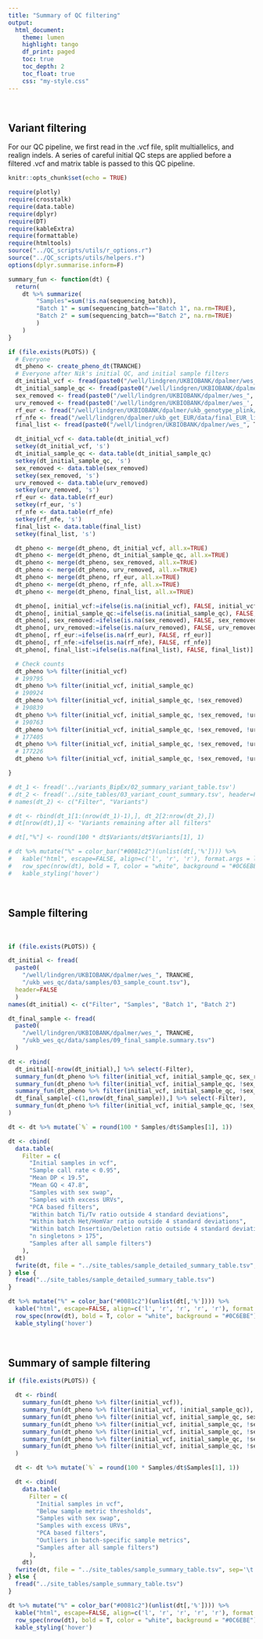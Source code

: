 ```yaml
---
title: "Summary of QC filtering"
output: 
  html_document:
    theme: lumen
    highlight: tango
    df_print: paged
    toc: true
    toc_depth: 2
    toc_float: true
    css: "my-style.css"
---
```

 <br>

## Variant filtering

For our QC pipeline, we first read in the .vcf file, split multiallelics, and realign indels. A series of careful initial QC steps are applied before a filtered .vcf and matrix table is passed to this QC pipeline.


```r
knitr::opts_chunk$set(echo = TRUE)

require(plotly)
require(crosstalk)
require(data.table)
require(dplyr)
require(DT)
require(kableExtra)
require(formattable)
require(htmltools)
source("../QC_scripts/utils/r_options.r")
source("../QC_scripts/utils/helpers.r")
options(dplyr.summarise.inform=F)

summary_fun <- function(dt) {
  return(
    dt %>% summarize(
        "Samples"=sum(!is.na(sequencing_batch)),
        "Batch 1" = sum(sequencing_batch=="Batch 1", na.rm=TRUE),
        "Batch 2" = sum(sequencing_batch=="Batch 2", na.rm=TRUE)
        )
    )
}

if (file.exists(PLOTS)) {
  # Everyone
  dt_pheno <- create_pheno_dt(TRANCHE)
  # Everyone after Nik's initial QC, and initial sample filters
  dt_initial_vcf <- fread(paste0("/well/lindgren/UKBIOBANK/dpalmer/wes_", TRANCHE, "/ukb_wes_qc/data/samples/03_initial_sample_qc.tsv"), key='s', select='s') %>% mutate(initial_vcf=TRUE)
  dt_initial_sample_qc <- fread(paste0("/well/lindgren/UKBIOBANK/dpalmer/wes_", TRANCHE, "/ukb_wes_qc/data/samples/03_initial_qc.keep.sample_list")) %>% transmute(s=V1) %>% mutate(initial_sample_qc = TRUE)
  sex_removed <- fread(paste0("/well/lindgren/UKBIOBANK/dpalmer/wes_", TRANCHE, "/ukb_wes_qc/data/samples/04_sexcheck.remove.sample_list"), header=FALSE) %>% transmute(s=V1) %>% mutate(sex_removed = TRUE)
  urv_removed <- fread(paste0('/well/lindgren/UKBIOBANK/dpalmer/wes_', TRANCHE, '/ukb_wes_qc/data/samples/07_URV.remove.sample_list')) %>% transmute(s=V1) %>% mutate(urv_removed = TRUE)
  rf_eur <- fread("/well/lindgren/UKBIOBANK/dpalmer/ukb_genotype_plink/ukb11867_cal_chr1_v2_s488363_for_plink_EUR.tsv") %>% transmute(s = V1) %>% mutate(rf_eur = TRUE) 
  rf_nfe <- fread("/well/lindgren/dpalmer/ukb_get_EUR/data/final_EUR_list.tsv") %>% transmute(s = V1) %>% mutate(rf_nfe = TRUE)
  final_list <- fread(paste0("/well/lindgren/UKBIOBANK/dpalmer/wes_", TRANCHE, "/ukb_wes_qc/data/samples/09_final_qc.keep.sample_list")) %>% transmute(s=V1) %>% mutate(final_list = TRUE)

  dt_initial_vcf <- data.table(dt_initial_vcf)
  setkey(dt_initial_vcf, 's')
  dt_initial_sample_qc <- data.table(dt_initial_sample_qc)
  setkey(dt_initial_sample_qc, 's')
  sex_removed <- data.table(sex_removed)
  setkey(sex_removed, 's')
  urv_removed <- data.table(urv_removed)
  setkey(urv_removed, 's')
  rf_eur <- data.table(rf_eur)
  setkey(rf_eur, 's')
  rf_nfe <- data.table(rf_nfe)
  setkey(rf_nfe, 's')
  final_list <- data.table(final_list)
  setkey(final_list, 's')

  dt_pheno <- merge(dt_pheno, dt_initial_vcf, all.x=TRUE)
  dt_pheno <- merge(dt_pheno, dt_initial_sample_qc, all.x=TRUE)
  dt_pheno <- merge(dt_pheno, sex_removed, all.x=TRUE)
  dt_pheno <- merge(dt_pheno, urv_removed, all.x=TRUE)
  dt_pheno <- merge(dt_pheno, rf_eur, all.x=TRUE)
  dt_pheno <- merge(dt_pheno, rf_nfe, all.x=TRUE)
  dt_pheno <- merge(dt_pheno, final_list, all.x=TRUE)

  dt_pheno[, initial_vcf:=ifelse(is.na(initial_vcf), FALSE, initial_vcf)]
  dt_pheno[, initial_sample_qc:=ifelse(is.na(initial_sample_qc), FALSE, initial_sample_qc)]
  dt_pheno[, sex_removed:=ifelse(is.na(sex_removed), FALSE, sex_removed)]
  dt_pheno[, urv_removed:=ifelse(is.na(urv_removed), FALSE, urv_removed)]
  dt_pheno[, rf_eur:=ifelse(is.na(rf_eur), FALSE, rf_eur)]
  dt_pheno[, rf_nfe:=ifelse(is.na(rf_nfe), FALSE, rf_nfe)]
  dt_pheno[, final_list:=ifelse(is.na(final_list), FALSE, final_list)]

  # Check counts
  dt_pheno %>% filter(initial_vcf)
  # 199795
  dt_pheno %>% filter(initial_vcf, initial_sample_qc)
  # 190924
  dt_pheno %>% filter(initial_vcf, initial_sample_qc, !sex_removed)
  # 190839
  dt_pheno %>% filter(initial_vcf, initial_sample_qc, !sex_removed, !urv_removed)
  # 190763
  dt_pheno %>% filter(initial_vcf, initial_sample_qc, !sex_removed, !urv_removed, rf_eur)
  # 177405
  dt_pheno %>% filter(initial_vcf, initial_sample_qc, !sex_removed, !urv_removed, rf_eur, rf_nfe)
  # 177226
  dt_pheno %>% filter(initial_vcf, initial_sample_qc, !sex_removed, !urv_removed, rf_eur, rf_nfe, final_list)

}

```

```r
# dt_1 <- fread('../variants_BipEx/02_summary_variant_table.tsv')
# dt_2 <- fread('../site_tables/03_variant_count_summary.tsv', header=FALSE)
# names(dt_2) <- c("Filter", "Variants")

# dt <- rbind(dt_1[1:(nrow(dt_1)-1),], dt_2[2:nrow(dt_2),])
# dt[nrow(dt),1] <- "Variants remaining after all filters"

# dt[,"%"] <- round(100 * dt$Variants/dt$Variants[1], 1)

# dt %>% mutate("%" = color_bar("#0081c2")(unlist(dt[,'%']))) %>% 
#   kable("html", escape=FALSE, align=c('l', 'r', 'r'), format.args = list(big.mark = ",")) %>% row_spec(0,bold=TRUE) %>%
#   row_spec(nrow(dt), bold = T, color = "white", background = "#0C6EBE") %>% 
#   kable_styling('hover')

```

<br>

## Sample filtering

<br>

```r

if (file.exists(PLOTS)) {

dt_initial <- fread(
  paste0(
    "/well/lindgren/UKBIOBANK/dpalmer/wes_", TRANCHE,
    "/ukb_wes_qc/data/samples/03_sample_count.tsv"),
  header=FALSE
  )
names(dt_initial) <- c("Filter", "Samples", "Batch 1", "Batch 2")

dt_final_sample <- fread(
  paste0(
    "/well/lindgren/UKBIOBANK/dpalmer/wes_", TRANCHE,
    "/ukb_wes_qc/data/samples/09_final_sample.summary.tsv")
  )

dt <- rbind(
  dt_initial[-nrow(dt_initial),] %>% select(-Filter),
  summary_fun(dt_pheno %>% filter(initial_vcf, initial_sample_qc, sex_removed)),
  summary_fun(dt_pheno %>% filter(initial_vcf, initial_sample_qc, !sex_removed, urv_removed)),
  summary_fun(dt_pheno %>% filter(initial_vcf, initial_sample_qc, !sex_removed, !urv_removed, !rf_nfe)),
  dt_final_sample[-c(1,nrow(dt_final_sample)),] %>% select(-Filter),
  summary_fun(dt_pheno %>% filter(initial_vcf, initial_sample_qc, !sex_removed, !urv_removed, rf_nfe, final_list))
)

dt <- dt %>% mutate(`%` = round(100 * Samples/dt$Samples[1], 1))

dt <- cbind(
  data.table(
    Filter = c(
      "Initial samples in vcf",
      "Sample call rate < 0.95",
      "Mean DP < 19.5",
      "Mean GQ < 47.8",
      "Samples with sex swap",
      "Samples with excess URVs",
      "PCA based filters",
      "Within batch Ti/Tv ratio outside 4 standard deviations",
      "Within batch Het/HomVar ratio outside 4 standard deviations",
      "Within batch Insertion/Deletion ratio outside 4 standard deviations",
      "n singletons > 175",
      "Samples after all sample filters")
    ),
  dt)
  fwrite(dt, file = "../site_tables/sample_detailed_summary_table.tsv", sep='\t')
} else {
  fread("../site_tables/sample_detailed_summary_table.tsv")
}

dt %>% mutate("%" = color_bar("#0081c2")(unlist(dt[,'%']))) %>% 
  kable("html", escape=FALSE, align=c('l', 'r', 'r', 'r', 'r'), format.args = list(big.mark = ",")) %>% row_spec(0,bold=TRUE) %>%
  row_spec(nrow(dt), bold = T, color = "white", background = "#0C6EBE") %>% 
  kable_styling('hover')

```

<br>

## Summary of sample filtering

```r

if (file.exists(PLOTS)) {

  dt <- rbind(
    summary_fun(dt_pheno %>% filter(initial_vcf)),
    summary_fun(dt_pheno %>% filter(initial_vcf, !initial_sample_qc)),
    summary_fun(dt_pheno %>% filter(initial_vcf, initial_sample_qc, sex_removed)),
    summary_fun(dt_pheno %>% filter(initial_vcf, initial_sample_qc, !sex_removed, urv_removed)),
    summary_fun(dt_pheno %>% filter(initial_vcf, initial_sample_qc, !sex_removed, !urv_removed, !rf_nfe)),
    summary_fun(dt_pheno %>% filter(initial_vcf, initial_sample_qc, !sex_removed, !urv_removed, rf_nfe, !final_list)),
    summary_fun(dt_pheno %>% filter(initial_vcf, initial_sample_qc, !sex_removed, !urv_removed, rf_nfe, final_list))
  )

  dt <- dt %>% mutate(`%` = round(100 * Samples/dt$Samples[1], 1))

  dt <- cbind(
    data.table(
      Filter = c(
        "Initial samples in vcf",
        "Below sample metric thresholds",
        "Samples with sex swap",
        "Samples with excess URVs",
        "PCA based filters",
        "Outliers in batch-specific sample metrics",
        "Samples after all sample filters")
      ),
    dt)
  fwrite(dt, file = "../site_tables/sample_summary_table.tsv", sep='\t')
} else {
  fread("../site_tables/sample_summary_table.tsv")
}

dt %>% mutate("%" = color_bar("#0081c2")(unlist(dt[,'%']))) %>% 
  kable("html", escape=FALSE, align=c('l', 'r', 'r', 'r', 'r'), format.args = list(big.mark = ",")) %>% row_spec(0,bold=TRUE) %>%
  row_spec(nrow(dt), bold = T, color = "white", background = "#0C6EBE") %>% 
  kable_styling('hover')

```

